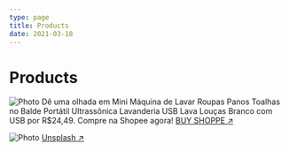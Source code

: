 ```yaml
---
type: page
title: Products
date: 2021-03-18
---
```


# Products



<Image
  src="https://pbs.twimg.com/media/GhbjJ38XMAA1sQS?format=jpg&name=small"
  alt="Photo"
  width={1125}
  height={750}
  priority
  className="next-image"
/>
Dê uma olhada em Mini Máquina de Lavar Roupas Panos Toalhas no Balde Portátil Ultrassônica Lavanderia USB Lava Louças Branco com USB por R$24,49. Compre na Shopee agora!
[BUY SHOPPE ↗ ](https://t.co/ph6UWxXxyF)

<Image
  src="/images/photo.jpg"
  alt="Photo"
  width={1125}
  height={750}
  priority
  className="next-image"
/>
[Unsplash ↗ ](https://unsplash.com/photos/ndN00KmbJ1c)
